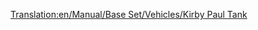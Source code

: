 [[Translation:en/Manual/Base Set/Vehicles/Kirby Paul Tank]]
{{es/Trenes|Imagen=[[File:en/Kirbypaultank.png]]
|Nombre=Kirby Paul Tank
|Precio= 16.462 € (8.203 £)
|Velocidad=64 km/h (40 mph)
|Peso=47 t
|Potencia=300 CV (223 kW)
|Coste-anual=1.640 € (820 £)
|Diseño=1925
|Duración=15
|Capacidad=--
|Descripción=La máquina '''Kirby Paul Tank''' es una de las máquinas disponibles cuando empieza el juego. Es barata y tiene muy poca velocidad y potencia, de echo, no es aconsejable para casi nada a no ser de que empieze el juego en los primeros años desde que esté disponible (es mejor esperar un poco y comprar una mejor como la [[es/Manual/Base Set/Vehicles/Chaney "Jubilee"|Chaney "Jubilee"]] si está disponible). Actualícela tan pronto como el tiempo y el dinero se lo permita. También resaltar que es una de las locomotoras con menor vida operacional, con solo 15 años.
|Vida-real=''«Collett Pannier Tank»'', más específicamente, la ''[http://en.wikipedia.org/wiki/GWR_5700_Class «GWR 5700 Class»]''.
}}